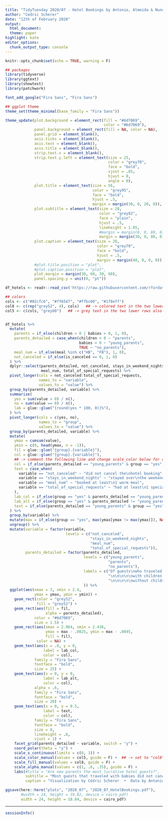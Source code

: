 ```yaml
---
title: "TidyTuesday 2020/07 - Hotel Bookings by Antonio, Almeida & Nunes 2019"
author: "Cedric Scherer"
date: "12th of February 2020"
output:
  html_document:
  theme: paper
highlight: kate
editor_options:
  chunk_output_type: console
---
```

  
```r
knitr::opts_chunk$set(echo = TRUE, warning = F)
```

```r
## packages
library(tidyverse)
library(ggtext)
library(showtext)
library(patchwork)

font_add_google("Fira Sans", "Fira Sans")

## ggplot theme
theme_set(theme_minimal(base_family = "Fira Sans"))

theme_update(plot.background = element_rect(fill = "#6d7069", 
                                            color = "#6d7069"),
             panel.background = element_rect(fill = NA, color = NA),
             panel.grid = element_blank(),
             axis.ticks = element_blank(),
             axis.text = element_blank(),
             axis.title = element_blank(),
             strip.text.x = element_blank(),
             strip.text.y.left = element_text(size = 25,
                                              color = "grey70",
                                              face = "bold",
                                              vjust = .85,
                                              hjust = 0,
                                              angle = 0),
             plot.title = element_text(size = 56,
                                       color = "grey95",
                                       face = "bold",
                                       hjust = .5,
                                       margin = margin(30, 0, 20, 0)),
             plot.subtitle = element_text(size = 28,
                                          color = "grey82",
                                          face = "plain",
                                          hjust = .5,
                                          lineheight = 1.05,
                                          #margin = margin(0, 0, 80, 0)),
                                          margin = margin(30, 0, 80, 0)),
             plot.caption = element_text(size = 20,
                                         color = "grey70",
                                         face = "bold",
                                         hjust = .5,
                                         margin = margin(40, 0, 0, 0)),
             #plot.title.position = "plot",
             #plot.caption.position = "plot",
             plot.margin = margin(30, 60, 30, 60),
             panel.spacing.y = unit(0, "pt"))
```

```r
df_hotels <- readr::read_csv('https://raw.githubusercontent.com/rfordatascience/tidytuesday/master/data/2020/2020-02-11/hotels.csv')
```

```r
## colors
cols <- c("#02cfc6", "#ff6547", "#ffbc00", "#1f8eff")
col8 <- c(rep("grey52", 4), cols)   ## -> colored text in the two lower rows
col5 <- c(cols, "grey80")   ## -> grey text in the two lower rows also change code below


df_hotels %>% 
  mutate(
    parents = if_else(children > 0 | babies > 0, 1, 0),
    parents_detailed = case_when(children > 0 ~ "parents",
                                 babies > 0 ~ "young_parents",
                                 TRUE ~ "no_parents"),
    meal_num = if_else(meal %in% c("HB", "FB"), 1, 0),
    not_canceled = if_else(is_canceled == 0, 1, 0)
  ) %>% 
  dplyr::select(parents_detailed, not_canceled, stays_in_weekend_nights, 
                meal_num, total_of_special_requests) %>% 
  pivot_longer(cols = not_canceled:total_of_special_requests,
               names_to = "variable",
               values_to = "value") %>% 
  group_by(parents_detailed, variable) %>%
  summarize(
    yes = sum(value > 0) / n(),
    no = sum(value == 0) / n(),
    lab = glue::glue("{round(yes * 100, 0)}%"),
  ) %>% 
  pivot_longer(cols = c(yes, no),
               names_to = "group",
               values_to = "value") %>% 
  group_by(parents_detailed, variable) %>% 
  mutate(
    ymax = cumsum(value),
    ymin = c(0, head(ymax, n = -1)),
    fil = glue::glue("{group}.{variable}"),
    col = glue::glue("{group}.{variable}"), 
    ## -> comment the following line and change scale_color below for colored text in the two lower rows
    col = if_else(parents_detailed == "young_parents" & group == "yes", unclass(col), "z"),  
    text = case_when(
      variable == "not_canceled" ~ "did not cancel the\nhotel booking",
      variable == "stays_in_weekend_nights" ~ "stayed over\nthe weekend",
      variable == "meal_num" ~ "booked at least\n1 warm meal",
      variable == "total_of_special_requests" ~ "had at least\n1 special request",
    ),
    lab_col = if_else(group == "yes" & parents_detailed == "young_parents", unclass(lab), NA_character_),
    lab_alt = if_else(group == "yes" & parents_detailed != "young_parents", unclass(lab), NA_character_),
    text = if_else(parents_detailed == "young_parents" & group == "yes", text, NA_character_)
  ) %>% 
  group_by(variable) %>% 
  mutate(max = if_else(group == "yes", max(ymax[ymax != max(ymax)]), NA_real_)) %>% 
  ungroup() %>% 
  mutate(variable = factor(variable,
                           levels = c("not_canceled", 
                                      "stays_in_weekend_nights", 
                                      "meal_num", 
                                      "total_of_special_requests")),
         parents_detailed = factor(parents_detailed, 
                                   levels = c("young_parents",
                                              "parents",
                                              "no_parents"),
                                   labels = c("Of guests\nwho traveled:\n\n\n\nwith babies...",
                                              "\n\n\n\n\nwith children...",
                                              "\n\n\n\n\nwithout children...")
                                   )) %>% 
  ggplot(aes(xmax = 3, xmin = 2.4, 
             ymax = ymax, ymin = ymin)) +
    geom_rect(color = "grey52", 
              fill = "grey52") +
    geom_rect(aes(fill = fil,
                  alpha = parents_detailed),
             color = "#6d7069", 
             size = 1.5) +
    geom_rect(aes(xmax = 2.964, xmin = 2.436,
                  ymax = max - .0025, ymin = max - .0045,
                  fill = fil),
              color = NA) +
    geom_text(aes(x = .8, y = 0, 
                 label = lab_col,
                 color = col),
             family = "Fira Sans",
             fontface = "bold",
             size = 25) +
    geom_text(aes(x = 0, y = 0, 
                 label = lab_alt,
                 color = col), 
             alpha = .6,
             family = "Fira Sans",
             fontface = "bold",
             size = 20) +
    geom_text(aes(x = 0, y = 0.5, 
                 label = text,
                 color = col),
             family = "Fira Sans",
             fontface = "bold",
             size = 8,
             lineheight = .8,
             vjust = 1) +
    facet_grid(parents_detailed ~ variable, switch = "y") +
    coord_polar(theta = "y") +
    scale_x_continuous(limits = c(0, 3)) +
    scale_color_manual(values = col5, guide = F) +  ## -> set to "col8" for colored text in the two lower rows
    scale_fill_manual(values = col8, guide = F) +
    scale_alpha_manual(values = c(1, .6, .35), guide = F) +
    labs(#title = "Are new parents the most lucrative hotel guests?",
         subtitle = "Most guests that traveled with babies did not cancel their hotel booking, stayed over the weekend\nand had at least one special request. These guests also booked more often at least lunch or dinner.\nThe data comprises ~12,000 hotel bookings & cancelations in the period from July 2015 to August 2017.",
         caption = "Visualization by Cédric Scherer  •  Data by Antonio, Almeida & Nunes 2019 (doi: 10.1016/j.dib.2018.11.126)")

ggsave(here::here("plots", "2020_07", "2020_07_HotelBookings.pdf"), 
       #width = 24, height = 19.82, device = cairo_pdf)  
       width = 24, height = 18.84, device = cairo_pdf) 
```

***

```r
sessionInfo()
```

